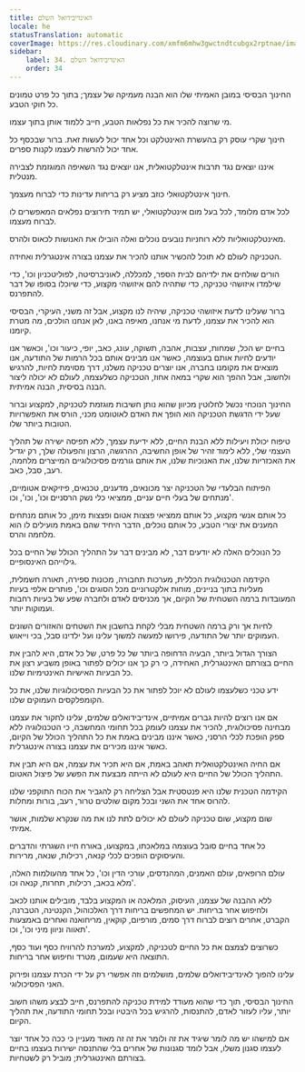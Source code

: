 ```yaml
---
title: האינדיבידואל השלם
locale: he
statusTranslation: automatic
coverImage: https://res.cloudinary.com/xmfm6mhw3gwctndtcubgx2rptnae/image/upload/v1740337243/small_cover_educacion_fundamental_a051170f1c.webp
sidebar:
    label: 34. האינדיבידואל השלם
    order: 34
---
```

החינוך הבסיסי במובן האמיתי שלו הוא הבנה מעמיקה של עצמך; בתוך כל פרט טמונים כל חוקי הטבע.

מי שרוצה להכיר את כל נפלאות הטבע, חייב ללמוד אותן בתוך עצמו.

חינוך שקרי עוסק רק בהעשרת האינטלקט וכל אחד יכול לעשות זאת. ברור שבכסף כל אחד יכול להרשות לעצמו לקנות ספרים.

איננו יוצאים נגד תרבות אינטלקטואלית, אנו יוצאים נגד השאיפה המוגזמת לצבירה מנטלית.

חינוך אינטלקטואלי כוזב מציע רק בריחות עדינות כדי לברוח מעצמך.

לכל אדם מלומד, לכל בעל מום אינטלקטואלי, יש תמיד תירוצים נפלאים המאפשרים לו לברוח מעצמו.

מאינטלקטואליות ללא רוחניות נובעים נוכלים ואלה הובילו את האנושות לכאוס ולהרס.

הטכניקה לעולם לא תוכל להכשיר אותנו להכיר את עצמנו בצורה אינטגרלית ואחידה.

הורים שולחים את ילדיהם לבית הספר, למכללה, לאוניברסיטה, לפוליטכניון וכו', כדי שילמדו איזושהי טכניקה, כדי שתהיה להם איזושהי מקצוע, כדי שיוכלו בסופו של דבר להתפרנס.

ברור שעלינו לדעת איזושהי טכניקה, שיהיה לנו מקצוע, אבל זה משני, העיקרי, הבסיסי הוא להכיר את עצמנו, לדעת מי אנחנו, מאיפה באנו, לאן אנחנו הולכים, מה מטרת קיומנו.

בחיים יש הכל, שמחות, עצבות, אהבה, תשוקה, עונג, כאב, יופי, כיעור וכו', וכאשר אנו יודעים לחיות אותם בעוצמה, כאשר אנו מבינים אותם בכל הרמות של התודעה, אנו מוצאים את מקומנו בחברה, אנו יוצרים טכניקה משלנו, דרך מסוימת לחיות, להרגיש ולחשוב, אבל ההפך הוא שקרי במאה אחוז, הטכניקה כשלעצמה, לעולם לא יכולה ליצור הבנה בסיסית, הבנה אמיתית.

החינוך הנוכחי נכשל לחלוטין מכיוון שהוא נותן חשיבות מוגזמת לטכניקה, למקצוע וברור שעל ידי הדגשת הטכניקה הוא הופך את האדם לאוטומט מכני, הורס את האפשרויות הטובות ביותר שלו.

טיפוח יכולת ויעילות ללא הבנת החיים, ללא ידיעת עצמך, ללא תפיסה ישירה של תהליך העצמי שלי, ללא לימוד זהיר של אופן החשיבה, ההרגשה, הרצון והפעולה שלך, רק יגדיל את האכזריות שלנו, את האנוכיות שלנו, את אותם גורמים פסיכולוגיים המייצרים מלחמה, רעב, סבל, כאב.

הפיתוח הבלעדי של הטכניקה יצר מכונאים, מדענים, טכנאים, פיזיקאים אטומיים, מנתחים של בעלי חיים עניים, ממציאי כלי נשק הרסניים וכו', וכו', וכו'.

כל אותם אנשי מקצוע, כל אותם ממציאי פצצות אטום ופצצות מימן, כל אותם מנתחים המענים את יצורי הטבע, כל אותם נוכלים, הדבר היחיד שהם באמת מועילים לו הוא מלחמה והרס.

כל הנוכלים האלה לא יודעים דבר, לא מבינים דבר על התהליך הכולל של החיים בכל גילוייהם האינסופיים.

הקידמה הטכנולוגית הכללית, מערכות תחבורה, מכונות ספירה, תאורה חשמלית, מעליות בתוך בניינים, מוחות אלקטרוניים מכל הסוגים וכו', פותרים אלפי בעיות המעובדות ברמה השטחית של הקיום, אך מכניסים לאדם ולחברה שפע של בעיות רחבות ועמוקות יותר.

לחיות אך ורק ברמה השטחית מבלי לקחת בחשבון את השטחים והאזורים השונים העמוקים יותר של התודעה, פירושו למעשה למשוך עלינו ועל ילדינו סבל, בכי וייאוש.

הצורך הגדול ביותר, הבעיה הדחופה ביותר של כל פרט, של כל אדם, היא להבין את החיים בצורתם האינטגרלית, האחידה, כי רק כך אנו יכולים לפתור באופן משביע רצון את כל הבעיות האישיות האינטימיות שלנו.

ידע טכני כשלעצמו לעולם לא יוכל לפתור את כל הבעיות הפסיכולוגיות שלנו, את כל הקומפלקסים העמוקים שלנו.

אם אנו רוצים להיות גברים אמיתיים, אינדיבידואלים שלמים, עלינו לחקור את עצמנו מבחינה פסיכולוגית, להכיר את עצמנו לעומק בכל תחומי המחשבה, כי הטכנולוגיה ללא ספק הופכת לכלי הרסני, כאשר איננו מבינים באמת את כל התהליך הכולל של הקיום, כאשר איננו מכירים את עצמנו בצורה אינטגרלית.

אם החיה האינטלקטואלית תאהב באמת, אם היא תכיר את עצמה, אם היא תבין את התהליך הכולל של החיים היא לעולם לא הייתה מבצעת את הפשע של פיצול האטום.

הקידמה הטכנית שלנו היא פנטסטית אבל הצליחה רק להגביר את הכוח התוקפני שלנו להרוס אחד את השני ובכל מקום שולטים טרור, רעב, בורות ומחלות.

שום מקצוע, שום טכניקה לעולם לא יכולים לתת לנו את מה שנקרא שלמות, אושר אמיתי.

כל אחד בחיים סובל בעוצמה במלאכתו, במקצועו, באורח חייו השגרתי והדברים והעיסוקים הופכים לכלי קנאה, רכילות, שנאה, מרירות.

עולם הרופאים, עולם האמנים, המהנדסים, עורכי הדין וכו', כל אחד מהעולמות האלה, מלא בכאב, רכילות, תחרות, קנאה וכו'.

ללא ההבנה של עצמנו, העיסוק, המלאכה או המקצוע בלבד, מובילים אותנו לכאב ולחיפוש אחר בריחות. יש המחפשים בריחות דרך האלכוהול, הקנטינה, הטברנה, הקברט, אחרים רוצים לברוח דרך סמים, מורפיום, קוקאין, מריחואנה ואחרים באמצעות תאווה וניוון מיני וכו', וכו'.

כשרוצים לצמצם את כל החיים לטכניקה, למקצוע, למערכת להרוויח כסף ועוד כסף, התוצאה היא שעמום, מטרד וחיפוש אחר בריחות.

עלינו להפוך לאינדיבידואלים שלמים, מושלמים וזה אפשרי רק על ידי הכרת עצמנו ופירוק האני הפסיכולוגי.

החינוך הבסיסי, תוך כדי שהוא מעודד למידת טכניקה להתפרנס, חייב לבצע משהו חשוב יותר, עליו לעזור לאדם, להתנסות, להרגיש בכל היבטיו ובכל תחומי התודעה, את תהליך הקיום.

אם למישהו יש מה לומר שיגיד את זה ולומר את זה זה מאוד מעניין כי ככה כל אחד יוצר לעצמו סגנון משלו, אבל לומד סגנונות של אחרים בלי שהתנסה ישירות בעצמו בחיים בצורתם האינטגרלית; מוביל רק לשטחיות.

